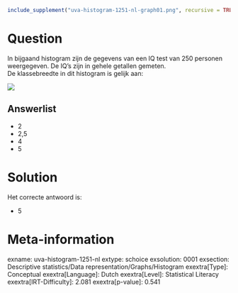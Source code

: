 ```r
include_supplement("uva-histogram-1251-nl-graph01.png", recursive = TRUE)
```

Question
========

In bijgaand histogram zijn de gegevens van een IQ test van 250 personen
weergegeven. De IQ's zijn in gehele getallen gemeten.\
De klassebreedte in dit histogram is gelijk aan:

![](uva-histogram-1251-nl-graph01.png)

Answerlist
----------

* 2
* 2,5
* 4
* 5

Solution
========

Het correcte antwoord is: 

* 5

Meta-information
================
exname: uva-histogram-1251-nl
extype: schoice
exsolution: 0001
exsection: Descriptive statistics/Data representation/Graphs/Histogram
exextra[Type]: Conceptual
exextra[Language]: Dutch
exextra[Level]: Statistical Literacy
exextra[IRT-Difficulty]: 2.081
exextra[p-value]: 0.541
